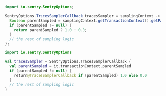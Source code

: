 ```java {tabTitle:"Java"}
import io.sentry.SentryOptions;

SentryOptions.TracesSamplerCallback tracesSampler = samplingContext -> {
  Boolean parentSampled = samplingContext.getTransactionContext().getParentSampled();
  if (parentSampled != null) {
    return parentSampled ? 1.0 : 0.0;
  }
  // the rest of sampling logic
};
```

```kotlin {tabTitle:"Kotlin"}
import io.sentry.SentryOptions

val tracesSampler = SentryOptions.TracesSamplerCallback {
  val parentSampled = it.transactionContext.parentSampled
  if (parentSampled != null) {
    return@TracesSamplerCallback if (parentSampled) 1.0 else 0.0
  }
  // the rest of sampling logic
}
```
